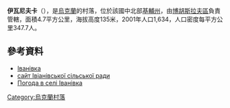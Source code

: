 {{coord|49|33|8|N|31|5|57|E|scale:30000|display=title}}

'''伊瓦尼夫卡'''（{{lang-uk|Іванівка}}），是[[烏克蘭|烏克蘭]]的村落，位於該國中北部[[基輔州|基輔州]]，由[[博胡斯拉夫區|博胡斯拉夫區]]負責管轄，面積4.7平方公里，海拔高度135米，2001年人口1,634，人口密度每平方公里347.7人。

==參考資料==
* [http://w1.c1.rada.gov.ua/pls/z7502/A005?rdat1=10.10.2012&rf7571=15143 Іванівка]{{dead link|date=2017年11月 |bot=InternetArchiveBot |fix-attempted=yes }}
* [https://web.archive.org/web/20161001155510/http://radaivanivka.com.ua/ сайт Івіанівської сільської ради] 
* [http://weather.in.ua/ua/kievskaja/9303 Погода в селі Іванівка] {{Wayback|url=http://weather.in.ua/ua/kievskaja/9303 |date=20200724074456 }}

{{Ukraine-geo-stub}}
[[Category:烏克蘭村落|Category:烏克蘭村落]]